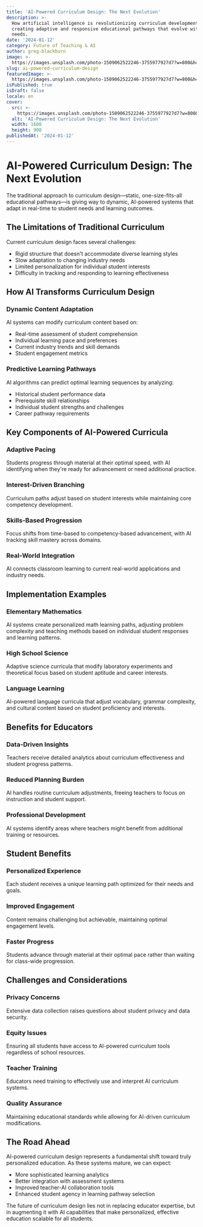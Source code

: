 ```yaml
---
title: 'AI-Powered Curriculum Design: The Next Evolution'
description: >-
  How artificial intelligence is revolutionizing curriculum development,
  creating adaptive and responsive educational pathways that evolve with student
  needs.
date: '2024-01-12'
category: Future of Teaching & AI
author: greg-blackburn
image: >-
  https://images.unsplash.com/photo-1509062522246-3755977927d7?w=800&h=400&fit=crop
slug: ai-powered-curriculum-design
featuredImage: >-
  https://images.unsplash.com/photo-1509062522246-3755977927d7?w=800&h=400&fit=crop
isPublished: true
isDraft: false
locale: en
cover:
  src: >-
    https://images.unsplash.com/photo-1509062522246-3755977927d7?w=800&h=400&fit=crop
  alt: 'AI-Powered Curriculum Design: The Next Evolution'
  width: 1600
  height: 900
publishedAt: '2024-01-12'
---
```


# AI-Powered Curriculum Design: The Next Evolution

The traditional approach to curriculum design—static, one-size-fits-all educational pathways—is giving way to dynamic, AI-powered systems that adapt in real-time to student needs and learning outcomes.

## The Limitations of Traditional Curriculum

Current curriculum design faces several challenges:

- Rigid structure that doesn't accommodate diverse learning styles
- Slow adaptation to changing industry needs
- Limited personalization for individual student interests
- Difficulty in tracking and responding to learning effectiveness

## How AI Transforms Curriculum Design

### Dynamic Content Adaptation
AI systems can modify curriculum content based on:

- Real-time assessment of student comprehension
- Individual learning pace and preferences
- Current industry trends and skill demands
- Student engagement metrics

### Predictive Learning Pathways
AI algorithms can predict optimal learning sequences by analyzing:

- Historical student performance data
- Prerequisite skill relationships
- Individual student strengths and challenges
- Career pathway requirements

## Key Components of AI-Powered Curricula

### Adaptive Pacing
Students progress through material at their optimal speed, with AI identifying when they're ready for advancement or need additional practice.

### Interest-Driven Branching
Curriculum paths adjust based on student interests while maintaining core competency development.

### Skills-Based Progression
Focus shifts from time-based to competency-based advancement, with AI tracking skill mastery across domains.

### Real-World Integration
AI connects classroom learning to current real-world applications and industry needs.

## Implementation Examples

### Elementary Mathematics
AI systems create personalized math learning paths, adjusting problem complexity and teaching methods based on individual student responses and learning patterns.

### High School Science
Adaptive science curricula that modify laboratory experiments and theoretical focus based on student aptitude and career interests.

### Language Learning
AI-powered language curricula that adjust vocabulary, grammar complexity, and cultural content based on student proficiency and interests.

## Benefits for Educators

### Data-Driven Insights
Teachers receive detailed analytics about curriculum effectiveness and student progress patterns.

### Reduced Planning Burden
AI handles routine curriculum adjustments, freeing teachers to focus on instruction and student support.

### Professional Development
AI systems identify areas where teachers might benefit from additional training or resources.

## Student Benefits

### Personalized Experience
Each student receives a unique learning path optimized for their needs and goals.

### Improved Engagement
Content remains challenging but achievable, maintaining optimal engagement levels.

### Faster Progress
Students advance through material at their optimal pace rather than waiting for class-wide progression.

## Challenges and Considerations

### Privacy Concerns
Extensive data collection raises questions about student privacy and data security.

### Equity Issues
Ensuring all students have access to AI-powered curriculum tools regardless of school resources.

### Teacher Training
Educators need training to effectively use and interpret AI curriculum systems.

### Quality Assurance
Maintaining educational standards while allowing for AI-driven curriculum modifications.

## The Road Ahead

AI-powered curriculum design represents a fundamental shift toward truly personalized education. As these systems mature, we can expect:

- More sophisticated learning analytics
- Better integration with assessment systems
- Improved teacher-AI collaboration tools
- Enhanced student agency in learning pathway selection

The future of curriculum design lies not in replacing educator expertise, but in augmenting it with AI capabilities that make personalized, effective education scalable for all students.
